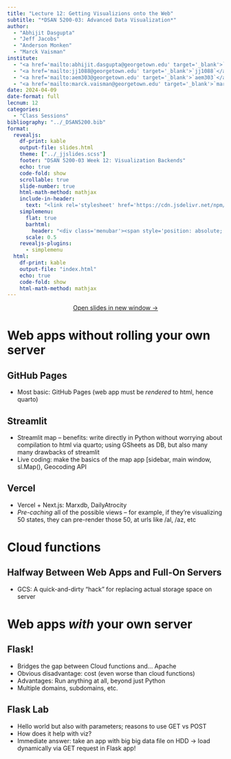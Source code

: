 ```yaml
---
title: "Lecture 12: Getting Visualizions onto the Web"
subtitle: "*DSAN 5200-03: Advanced Data Visualization*"
author:
  - "Abhijit Dasgupta"
  - "Jeff Jacobs"
  - "Anderson Monken"
  - "Marck Vaisman"
institute:
  - "<a href='mailto:abhijit.dasgupta@georgetown.edu' target='_blank'>`abhijit.dasgupta`</a>"
  - "<a href='mailto:jj1088@georgetown.edu' target='_blank'>`jj1088`</a>"
  - "<a href='mailto:aem303@georgetown.edu' target='_blank'>`aem303`</a>"
  - "<a href='mailto:marck.vaisman@georgetown.edu' target='_blank'>`marck.vaisman`</a>"
date: 2024-04-09
date-format: full
lecnum: 12
categories:
  - "Class Sessions"
bibliography: "../_DSAN5200.bib"
format:
  revealjs:
    df-print: kable
    output-file: slides.html
    theme: ["../_jjslides.scss"]
    footer: "DSAN 5200-03 Week 12: Visualization Backends"
    echo: true
    code-fold: show
    scrollable: true
    slide-number: true
    html-math-method: mathjax
    include-in-header:
      text: "<link rel='stylesheet' href='https://cdn.jsdelivr.net/npm/bootstrap@5.2.3/dist/css/bootstrap.min.css' integrity='sha384-rbsA2VBKQhggwzxH7pPCaAqO46MgnOM80zW1RWuH61DGLwZJEdK2Kadq2F9CUG65' crossorigin='anonymous'><link rel='stylesheet' href='https://cdn.jsdelivr.net/npm/bootstrap-icons@1.10.5/font/bootstrap-icons.css'>"
    simplemenu:
      flat: true
      barhtml:
        header: "<div class='menubar'><span style='position: absolute; left: 8; padding-left: 8px;'><a href='./index.html'>&larr; Return to Notes</a></span><ul class='menu'></ul></div>"
      scale: 0.5
    revealjs-plugins:
      - simplemenu
  html:
    df-print: kable
    output-file: "index.html"
    echo: true
    code-fold: show
    html-math-method: mathjax
---
```


::: {.content-visible unless-format="revealjs"}

<center>
<a class="h2" href="./slides.html" target="_blank">Open slides in new window &rarr;</a>
</center>

:::

# Web apps without rolling your own server {data-stack-name="Serverless"}

## GitHub Pages

* Most basic: GitHub Pages (web app must be *rendered* to html, hence quarto)

## Streamlit

* Streamlit map -- benefits: write directly in Python without worrying about compilation to html via quarto; using GSheets as DB, but also many many drawbacks of streamlit
* Live coding: make the basics of the map app [sidebar, main window, sl.Map(), Geocoding API

## Vercel

* Vercel + Next.js: Marxdb, DailyAtrocity
* *Pre-caching* all of the possible views -- for example, if they're visualizing 50 states, they can pre-render those 50, at urls like /al, /az, etc

# Cloud functions {data-stack-name="Cloud Functions"}

## Halfway Between Web Apps and Full-On Servers

* GCS: A quick-and-dirty "hack" for replacing actual storage space on server

# Web apps *with* your own server {data-stack-name="Web Servers and VMs"}

## Flask!

* Bridges the gap between Cloud functions and... Apache
* Obvious disadvantage: cost (even worse than cloud functions)
* Advantages: Run anything at all, beyond just Python
* Multiple domains, subdomains, etc.

## Flask Lab

* Hello world but also with parameters; reasons to use GET vs POST
* How does it help with viz?
* Immediate answer: take an app with big big data file on HDD $\rightarrow$ load dynamically via GET request in Flask app!